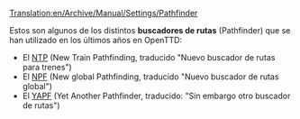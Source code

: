 [[Translation:en/Archive/Manual/Settings/Pathfinder]]

Estos son algunos de los distintos '''buscadores de rutas''' (Pathfinder) que se han utilizado en los últimos años en OpenTTD:
* El [[es/Archive/Manual/Settings/NTP|NTP]] (New Train Pathfinding, traducido "Nuevo buscador de rutas para trenes")
* El [[es/Archive/Manual/Settings/NPF|NPF]] (New global Pathfinding, traducido "Nuevo buscador de rutas global")
* El [[es/Archive/Manual/Settings/YAPF|YAPF]] (Yet Another Pathfinder, traducido: "Sin embargo otro buscador de rutas")

{{es/Esbozo}}
